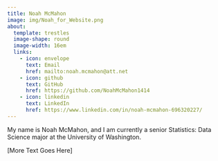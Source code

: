 ```yaml
---
title: Noah McMahon
image: img/Noah_for_Website.png
about: 
  template: trestles
  image-shape: round
  image-width: 16em
  links:
    - icon: envelope
      text: Email
      href: mailto:noah.mcmahon@att.net
    - icon: github
      text: GitHub
      href: https://github.com/NoahMcMahon1414
    - icon: linkedin
      text: LinkedIn
      href: https://www.linkedin.com/in/noah-mcmahon-696320227/
---
```


My name is Noah McMahon, and I am currently a senior Statistics: Data Science major at the University of Washington.

\[More Text Goes Here\]
